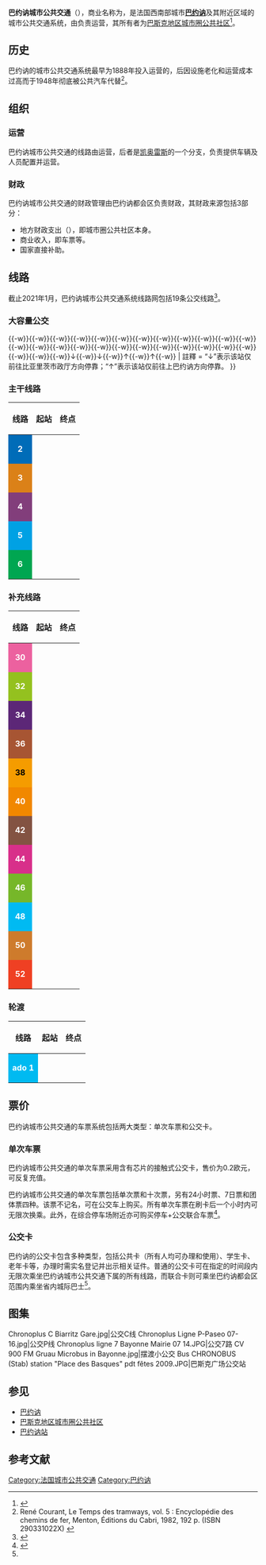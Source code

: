 {{Infobox french transport system
|bgcolor=FFFFFF
|color=black
|Name={{法国交通数据/城市公共交通|巴约讷}}
|Image=
|Siege=[[巴约讷|巴约讷]]
|Villes=
|YearOpened=
|Propietaire=[[巴斯克地区城市圈公共社区|巴斯克地区城市圈公共社区]]
|Operator=
|Systeme=
|RollingStock=Agora等
|Depot=
|StationAmount=
|Length=
|AveInterstation=
|Service=工作日<br/>周末 （服务缩减甚至停止）
|AnnPassengers=
|Connexion=
* {{法国交通数据|sncf}}
}}

'''巴约讷城市公共交通'''（{{lang-fr|Transports en commun de Bayonne}}），商业名称为'''{{lang|fr|Chronoplus}}'''，是法国西南部城市'''[[巴约讷|巴约讷]]'''及其附近区域的城市公共交通系统，由{{link-fr|凯奥雷斯-巴斯克-阿杜尔海岸|Keolis Côte Basque-Adour}}负责运营，其所有者为[[巴斯克地区城市圈公共社区|巴斯克地区城市圈公共社区]]<ref name="histoire">{{Cite web|url=https://www.chronoplus.eu/mentions-legales.html|title=MENTIONS LÉGALES|accessdate=2021-01-08|author=chronoplus.eu|date=|language=fr|publisher=chronoplus.eu|archive-date=2020-12-31|archive-url=https://web.archive.org/web/20201231082051/https://www.chronoplus.eu/mentions-legales.html|dead-url=no}}</ref>。

==历史==
{{Main|{{link-fr|巴约讷高中-比亚里茨有轨电车|Tramway Bayonne-Lycée-Biarritz}}}}

巴约讷的城市公共交通系统最早为1888年投入运营的{{link-fr|巴约讷高中-比亚里茨有轨电车|Tramway Bayonne-Lycée-Biarritz}}，后因设施老化和运营成本过高而于1948年彻底被公共汽车代替<ref>René Courant, Le Temps des tramways, vol. 5 : Encyclopédie des chemins de fer, Menton, Éditions du Cabri, 1982, 192 p. (ISBN 290331022X) {{fr}}</ref>。

==组织==

===运营===

巴约讷城市公共交通的线路由{{link-fr|凯奥雷斯-巴斯克-阿杜尔海岸|Keolis Côte Basque-Adour}}运营，后者是[[凯奥雷斯|凯奥雷斯]]的一个分支，负责提供车辆及人员配置并运营。

===财政===

巴约讷城市公共交通的财政管理由巴约讷都会区负责财政，其财政来源包括3部分：

* 地方财政支出（{{lang|fr|Contribution}}），即城市圈公共社区本身。
* 商业收入，即车票等。
* 国家直接补助。

==线路==

截止2021年1月，巴约讷城市公共交通系统线路网包括19条公交线路<ref>{{Cite web|url=https://www.chronoplus.eu/se-deplacer/telecharger-les-fiches-horaires-des-lignes.html|title=Les lignes et les plans|accessdate=2021-01-08|author=tcat.fr|date=|language=fr|publisher=tcat.fr|archive-date=2020-12-31|archive-url=https://web.archive.org/web/20201231082040/https://www.chronoplus.eu/se-deplacer/telecharger-les-fiches-horaires-des-lignes.html|dead-url=no}}</ref>。

===大容量公交===

{{鐵道路線
|模板名稱 = 
|名稱 = 巴斯克地区大容量公交T1线
|代表色 = #e30613
|車站列表 = {{Arret|Hauts de Bayonne|上巴约讷}}{{-w}}{{Arret|Breuer|布勒埃尔}}{{-w}}{{Arret|Joandin|若昂丹}}{{-w}}{{Arret|Place des Gascons|加斯科广场}}{{-w}}{{Arret|Caradoc|卡拉多克}}{{-w}}{{Arret|Tourettes|图雷特}}{{-w}}{{Arret|Maubèc|莫贝克}}{{-w}}{{Arret|Gare de Bayonne|[[巴约讷站#城市公共交通|巴约讷火车站]]}}{{-w}}{{Arret|Echauguette Museoak|埃绍盖特·米塞奥克}}{{-w}}{{Arret|Mairie de Bayonne|[[巴约讷|巴约讷]]市政厅}}{{-w}}{{Arret|Place des Basques|巴斯克广场}}{{-w}}{{Arret|Sous-préfecture|副省政府}}{{-w}}{{Arret|Balishon|巴利雄}}{{-w}}{{Arret|CCI|工商会}}{{-w}}{{Arret|Arènes - Los Pontòts|斗兽场 - 连桥}}{{-w}}{{Arret|Forum|讲坛}}{{-w}}{{Arret|BAB 2|BAB2商业中心}}{{-w}}{{Arret|Armand Toulet|阿尔芒·图莱}}{{-w}}{{Arret|Les Barthes|莱巴尔特}}{{-w}}{{Arret|Lembeye|朗贝}}{{-w}}{{Arret|Bernain-Montòri|贝尔南-蒙托里}}{{-w}}{{Arret|Mairie d'Anglet|[[昂格莱|昂格莱]]市政厅}}{{-w}}{{Arret|Louillot|卢约}}{{-w}}{{Arret|Moura|穆拉}}{{-w}}{{Arret|Chassin|沙桑}}{{-w}}{{Arret|Aguilera|阿基勒拉}}{{-w}}{{Arret|Europe-Marne|欧罗巴-马恩河}}{{-w}}{{Arret|Aillet|艾耶}}{{-w}}{{Arret|St-Charles-Voctoria|圣夏尔-维克多利亚}}↓{{-w}}{{Arret|Le Palais|宫殿}}↓{{-w}}{{Arret|St-Charles-Marne|圣夏尔-马恩河}}↑{{-w}}{{Arret|Continental|大陆}}↑{{-w}}{{Arret|Mairie de Biarritz|[[比亚里茨|比亚里茨]]市政厅}}
| 註釋 = “↓”表示该站仅前往比亚里茨市政厅方向停靠；“↑”表示该站仅前往上巴约讷方向停靠。
}}

===主干线路===

{| class="wikitable sortable" style="font-size:smaller"
|-
! 线路 !! 起站 !! 终点 
|-
|align="center" style="background:#006cb8"|'''<font color=#FFFFFF>2</font>'''||align="center"|{{Arret|TARNOS - Garros|'''[[塔尔诺斯|塔尔诺斯]]''' - 加罗斯}} ||align="center"| {{Arret|BAYONNE - Technocité|'''[[巴约讷|巴约讷]]''' - 科技城}}
|-
|align="center" style="background:#db8118"|'''<font color=#FFFFFF>3</font>'''||align="center"|{{Arret|BAYONNE - Place des Basques|'''[[巴约讷|巴约讷]]''' - 巴斯克广场}}||align="center"| {{Arret|ST-JEAN-DE-LUZ - Halte routière|'''[[圣让德吕兹|圣让德吕兹]]''' - 汽车站}} 
|-
|align="center" style="background:#823e7b"|'''<font color=#FFFFFF>4</font>'''||align="center"|{{Arret|BIDART - Izarbel|'''[[比达尔|比达尔]]''' - 伊扎尔贝尔}}||align="center"|{{Arret|BAYONNE - Sainsontan|'''[[巴约讷|巴约讷]]''' - 桑松唐}}
|-
|align="center" style="background:#00a1e4"|'''<font color=#FFFFFF>5</font>'''||align="center"|{{Arret|BIARRITZ - Halle Iraty|'''[[比亚里茨|比亚里茨]]''' - 伊拉蒂大厅}}||align="center"|{{Arret|BAYONNE - Gare de Bayonne|'''[[巴约讷|巴约讷]]''' - [[巴约讷站|火车站]]}}
|-
|align="center" style="background:#00a651"|'''<font color=#FFFFFF>6</font>'''||align="center"|{{Arret|BIARRITZ - Gare de Biarritz|'''[[比亚里茨|比亚里茨]]''' - [[比亚里茨站|比亚里茨火车站]]}} ||align="center"|{{Arret|ST-PIERRE-D'IRUBE - Centre Commercial Ametzondo|'''[[圣皮埃尔迪吕布|圣皮埃尔迪吕布]]''' - 阿梅宗多商业中心}}
|}

===补充线路===

{| class="wikitable sortable" style="font-size:smaller"
|-
! 线路 !! 起站 !! 终点 
|-
|align="center" style="background:#ec619f"|'''<font color=#FFFFFF>30</font>'''||align="center"|{{Arret|ANGLET - Quintaou Endarra|'''[[昂格莱|昂格莱]]''' - 坎图昂达拉}}||align="center"| {{Arret|TARNOS - Square Mora|'''[[塔尔诺斯|塔尔诺斯]]''' - 莫拉广场}}
|-
|align="center" style="background:#94c11f"|'''<font color=#FFFFFF>32</font>'''||align="center"|{{Arret|BAYONNE - Hauts de Bayonne|'''[[巴约讷|巴约讷]]''' - 巴约讷高地}}||align="center"|{{Arret|ANGLET - Chambre d'Adour|'''[[昂格莱|昂格莱]]''' - 阿杜尔宫殿}} 
|-
|align="center" style="background:#5c2777"|'''<font color=#FFFFFF>34</font>'''||align="center"|{{Arret|ANGLET - Trois Croix|'''[[昂格莱|昂格莱]]''' - 三十字}} ||align="center"|{{Arret|ANGLET - Chambre d'Adour|'''[[昂格莱|昂格莱]]''' - 阿杜尔宫殿}}
|-
|align="center" style="background:#a75533"|'''<font color=#FFFFFF>36</font>'''||align="center"|{{Arret|BIARRITZ - Cité scolaire|'''[[比亚里茨|比亚里茨]]''' - 教育园}} ||align="center"| {{Arret|ANGLET - Redon|'''[[昂格莱|昂格莱]]''' - 勒东}}
|-
|align="center" style="background:#f59c00"|'''<font color=#000000>38</font>'''||align="center"|{{Arret|BAYONNE - Place des Basques|'''[[巴约讷|巴约讷]]''' - 巴斯克广场}}||align="center"|{{Arret|BIDART - Lore Landa|'''[[比达尔|比达尔]]''' - 洛尔·朗达}}
|-
|align="center" style="background:#f18800"|'''<font color=#FFFFFF>40</font>'''||align="center"|{{Arret|TARNOS - Castillon|'''[[塔尔诺斯|塔尔诺斯]]''' - 卡斯蒂永}}||align="center"|{{Arret|TARNOS - La Baye|'''[[塔尔诺斯|塔尔诺斯]]''' - 河湾}}
|-
|align="center" style="background:#835342"|'''<font color=#FFFFFF>42</font>'''||align="center"|{{Arret|BOUCAU - Lacouture|'''[[布科|布科]]''' - 拉库蒂尔}} ||align="center"|{{Arret|TARNOS - Square Mora|'''[[塔尔诺斯|塔尔诺斯]]''' - 莫拉广场}}
|-
|align="center" style="background:#d82f8a"|'''<font color=#FFFFFF>44</font>'''||align="center"|{{Arret|BIARRITZ - Mairie de Biarritz|'''[[比亚里茨|比亚里茨]]''' - 市政厅}}||align="center"| {{Arret|BIDART - Uhabia|'''[[比达尔|比达尔]]''' - 于拉比亚}}
|-
|align="center" style="background:#76b729"|'''<font color=#FFFFFF>46</font>'''||align="center"|{{Arret|BIDART - Mairie de Bidart|'''[[比达尔|比达尔]]''' - 市政厅}}||align="center"|{{Arret|BAYONNE - Technocité|'''[[巴约讷|巴约讷]]''' - 科技城}}
|-
|align="center" style="background:#00baf2"|'''<font color=#FFFFFF>48</font>'''||align="center"|{{Arret|MOUGUERRE - Cigaro|'''[[穆盖尔|穆盖尔]]''' - 锡加罗}} ||align="center"|{{Arret|TARNOS - La Plaine|'''[[塔尔诺斯|塔尔诺斯]]''' - 平原}}
|-
|align="center" style="background:#ce7b2c"|'''<font color=#FFFFFF>50</font>'''||align="center"|{{Arret|BAYONNE - Place des Basques|'''[[巴约讷|巴约讷]]''' - 巴斯克广场}}||align="center"| {{Arret|VILLEFRANQUE - Mendiburua|'''[[维勒弗朗克|维勒弗朗克]]''' - 芒迪比吕阿}}
|-
|align="center" style="background:#ef4023"|'''<font color=#FFFFFF>52</font>'''||align="center"|{{Arret|BAYONNE - Place des Basques|'''[[巴约讷|巴约讷]]''' - 巴斯克广场}} ||align="center"| {{Arret|BIARRITZ - Gare de Biarritz|'''[[比亚里茨|比亚里茨]]''' - [[比亚里茨站|比亚里茨火车站]]}}
|}

===轮渡===

{| class="wikitable sortable" style="font-size:smaller"
|-
! 线路 !! 起站 !! 终点 
|-
|align="center" style="background:#00baf1"|'''<font color=#FFFFFF>ado 1</font>'''||align="center"|{{Arret|BAYONNE - Mairie de Bayonne|'''[[巴约讷|巴约讷]]''' - 市政厅}} ||align="center"| {{Arret|BOUCAU - Cale de Boucau|'''[[布科|布科]]''' - 卡勒德布科}}
|}

==票价==

巴约讷城市公共交通的车票系统包括两大类型：单次车票和公交卡。

===单次车票===

巴约讷城市公共交通的单次车票采用含有芯片的接触式公交卡，售价为0.2欧元，可反复充值。

巴约讷城市公共交通的单次车票包括单次票和十次票，另有24小时票、7日票和团体票四种。该票不记名，可在公交车上购买。所有单次车票在刷卡后一个小时内可无限次换乘。此外，在综合停车场附近亦可购买停车+公交联合车票<ref name="tarif">{{Cite web|url=https://www.chronoplus.eu/tarifs/titres-et-abonnements-bus.html|title=TITRES ET ABONNEMENTS BUS|accessdate=2021-01-08|author=chronoplus.eu|language=fr|publisher=chronoplus.eu|archive-date=2020-12-31|archive-url=https://web.archive.org/web/20201231082044/https://www.chronoplus.eu/tarifs/titres-et-abonnements-bus.html|dead-url=no}}</ref>。

===公交卡===

巴约讷的公交卡包含多种类型，包括公共卡（所有人均可办理和使用）、学生卡、老年卡等，办理时需实名登记并出示相关证件。普通的公交卡可在指定的时间段内无限次乘坐巴约讷城市公共交通下属的所有线路，而联合卡则可乘坐巴约讷都会区范围内乘坐省内城际巴士<ref name="tarif"/>。

==图集==
<gallery>
Chronoplus C Biarritz Gare.jpg|公交C线
Chronoplus Ligne P-Paseo 07-16.jpg|公交P线
Chronoplus ligne 7 Bayonne Mairie 07 14.JPG|公交7路
CV 900 FM Gruau Microbus in Bayonne.jpg|摆渡小公交
Bus CHRONOBUS (Stab) station "Place des Basques" pdt fêtes 2009.JPG|巴斯克广场公交站
</gallery>

==参见==

* [[巴约讷|巴约讷]]
* [[巴斯克地区城市圈公共社区|巴斯克地区城市圈公共社区]]
* [[巴约讷站|巴约讷站]]
== 参考文献 ==
{{Reflist}}

[[Category:法国城市公共交通|Category:法国城市公共交通]]
[[Category:巴约讷|Category:巴约讷]]